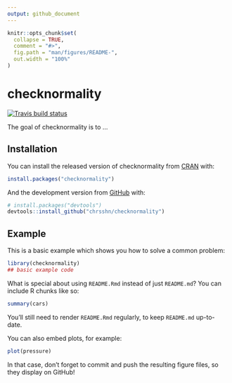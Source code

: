 ```yaml
---
output: github_document
---
```


<!-- README.md is generated from README.Rmd. Please edit that file -->

```r
knitr::opts_chunk$set(
  collapse = TRUE,
  comment = "#>",
  fig.path = "man/figures/README-",
  out.width = "100%"
)
```

# checknormality

<!-- badges: start -->
[![Travis build status](https://travis-ci.com/chrsshn/checknormality.svg?branch=master)](https://travis-ci.com/chrsshn/checknormality)
<!-- badges: end -->

The goal of checknormality is to ...

## Installation

You can install the released version of checknormality from [CRAN](https://CRAN.R-project.org) with:

``` r
install.packages("checknormality")
```

And the development version from [GitHub](https://github.com/) with:

``` r
# install.packages("devtools")
devtools::install_github("chrsshn/checknormality")
```
## Example

This is a basic example which shows you how to solve a common problem:

```r
library(checknormality)
## basic example code
```

What is special about using `README.Rmd` instead of just `README.md`? You can include R chunks like so:

```r
summary(cars)
```

You'll still need to render `README.Rmd` regularly, to keep `README.md` up-to-date.

You can also embed plots, for example:

```r
plot(pressure)
```

In that case, don't forget to commit and push the resulting figure files, so they display on GitHub!
